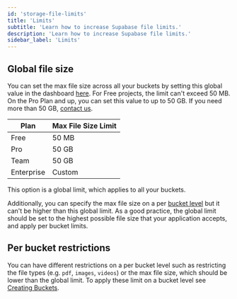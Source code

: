 ```yaml
---
id: 'storage-file-limits'
title: 'Limits'
subtitle: 'Learn how to increase Supabase file limits.'
description: 'Learn how to increase Supabase file limits.'
sidebar_label: 'Limits'
---
```


## Global file size

You can set the max file size across all your buckets by setting this global value in the dashboard [here](https://khuknasoft.com/dashboard/project/_/settings/storage). For Free projects, the limit can't exceed 50 MB. On the Pro Plan and up, you can set this value to up to 50 GB. If you need more than 50 GB, [contact us](https://khuknasoft.com/dashboard/support/new).

| Plan       | Max File Size Limit |
| ---------- | ------------------- |
| Free       | 50 MB               |
| Pro        | 50 GB               |
| Team       | 50 GB               |
| Enterprise | Custom              |

<Admonition type="note">

This option is a global limit, which applies to all your buckets.

</Admonition>

Additionally, you can specify the max file size on a per [bucket level](/docs/guides/storage/buckets/creating-buckets#restricting-uploads) but it can't be higher than this global limit. As a good practice, the global limit should be set to the highest possible file size that your application accepts, and apply per bucket limits.

## Per bucket restrictions

You can have different restrictions on a per bucket level such as restricting the file types (e.g. `pdf`, `images`, `videos`) or the max file size, which should be lower than the global limit. To apply these limit on a bucket level see [Creating Buckets](/docs/guides/storage/buckets/creating-buckets#restricting-uploads).
